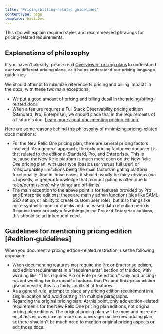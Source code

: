 ```yaml
---
title: 'Pricing/billing-related guidelines'
contentType: page
template: basicDoc
---
```


This doc will explain required styles and recommended phrasings for pricing-related requirements.


## Explanations of philosophy

If you haven't already, please read [Overview of pricing plans](/docs/accounts/original-accounts-billing/original-product-based-pricing/overview-changes-pricing-user-model/) to understand our two different pricing plans, as it helps understand our pricing language guidelines. 

We should attempt to minimize reference to pricing and billing impacts in the docs, with these two main exceptions: 

* We put a good amount of pricing and billing detail in the [pricing/billing-related docs](/docs/accounts/accounts-billing/new-relic-one-pricing-billing/new-relic-one-pricing-billing/). 
* When a feature requires a Full Stack Observability pricing edition (Standard, Pro, Enterprise), we should place that in the requirements of a feature's doc. [Learn more about documenting pricing edition.](#edition-guidelines)

Here are some reasons behind this philosophy of minimizing pricing-related docs mentions:

* For the New Relic One pricing plan, there are several pricing factors involved. As a general approach, the only pricing factor we document is that related to the editions (Standard, Pro, and Enterprise). This is because the New Relic platform is much more open on the New Relic One pricing plan, with user type (basic user versus full user) or roles/capability limitations being the main factors in gating platform functionality. And in those cases, it should usually be fairly obvious (via UI upsells, or general knowledge that product gating is often due to roles/permissions) why things are off-limits. 
* The main exception to the above point is for features provided by Pro and Enterprise editions: these are mainly admin functionalities like SAML SSO set up, or ability to create custom user roles, but also things like more synthetic monitor checks and increased data retention periods. Because there are only a few things in the Pro and Enterprise editions, this should be an infrequent need.

## Guidelines for mentioning pricing edition [#edition-guidelines]

When you document a pricing edition-related restriction, use the following approach:

* When documenting features that require the Pro or Enterprise edition, add edition requirements in a "requirements" section of the doc, with wording like: "This requires Pro or Enterprise edition." Only add pricing-related wording for the specific features that Pro and Enterprise edition give access to; this is a fairly small set of features.
* As a general rule, attempt to place any pricing edition requirement in a single location and avoid putting it in multiple paragraphs.
* Regarding the original pricing plan: At this point, only add edition-related requirements for the New Relic One pricing plan editions, not original pricing plan editions. The original pricing plan will be more and more de-emphasized over time as more customers get on the new pricing plan, so there shouldn't be much need to mention original pricing aspects or edit those docs.
